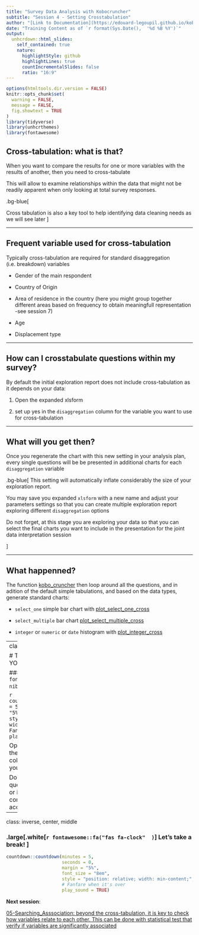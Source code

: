 ```yaml
---
title: "Survey Data Analysis with Kobocruncher"
subtitle: "Session 4 - Setting Crosstabulation"
author: "[Link to Documentation](https://edouard-legoupil.github.io/kobocruncher/) -- [Link to Previous Session](03-Grouping_Questions.html) -- [Link to Next Session](05-Searching_Asssociation.html)  "
date: "Training Content as of `r format(Sys.Date(),  '%d %B %Y')`"
output:
  unhcrdown::html_slides:
    self_contained: true
    nature:
      highlightStyle: github
      highlightLines: true
      countIncrementalSlides: false
      ratio: "16:9"
---
```


```r
options(htmltools.dir.version = FALSE)
knitr::opts_chunk$set(
  warning = FALSE,
  message = FALSE,
  fig.showtext = TRUE
)
library(tidyverse)
library(unhcrthemes)
library(fontawesome)
```

 
## Cross-tabulation: what is that?


When you want to compare the results for one or more variables with the results of another, then you need to cross-tabulate


This will allow to examine relationships within the data that might not be readily apparent when only looking at total survey responses.

 .bg-blue[

Cross tabulation is also a key tool to help identifying data cleaning needs as we will see later
]

---

## Frequent variable used for cross-tabulation

Typically cross-tabulation are required for standard disaggregation (i.e. breakdown) variables

 * Gender of the main respondent

 * Country of Origin

 * Area of residence in the country (here you might group together different areas based on frequency to obtain meaningfull representation -see session 7)
 
 * Age
 
 * Displacement type

---

## How can I crosstabulate questions within my survey?


By default the initial exploration report does not include cross-tabulation as it depends on your data:


 1. Open the expanded xlsform 
 
 2. set up yes in the `disaggregation` column for the variable you want to use for cross-tabulation
 
---

## What will you get then?

Once you regenerate the chart with this new setting in your analysis plan, every single questions will be be presented in additional charts for each `disaggregation` variable

 .bg-blue[
This setting will automatically inflate considerably the size of your exploration report.

You may save you expanded `xlsform` with a new name and adjust your parameters settings so that you can create multiple exploration report exploring different `disaggregation` options

Do not forget, at this stage you are exploring your data so that you can select the final charts you want to include in the presentation for the joint data interpretation session

]   

---

## What happenned?


The function [kobo_cruncher](https://edouard-legoupil.github.io/kobocruncher/reference/kobo_cruncher.html) then loop around all the questions, and in adition of the default simple tabulations, and based on the data types, generate standard charts:

 * `select_one` simple bar chart with [plot_select_one_cross](https://edouard-legoupil.github.io/kobocruncher/reference/plot_select_one_cross.html)
 
 * `select_multiple` bar chart [plot_select_multiple_cross](https://edouard-legoupil.github.io/kobocruncher/reference/plot_select_multiple_cross.html)
 
 * `integer` or `numeric` or `date` histogram with [plot_integer_cross](https://edouard-legoupil.github.io/kobocruncher/reference/plot_integer_cross.html)
  
 

---
class: inverse, center, middle

# TIME TO PRACTISE ON YOUR OWN! 

### .large[.white[`r fontawesome::fa("fas fa-pen-nib"  )  `] **5 minutes! **] 

 
```r
countdown::countdown(minutes = 5,
                     seconds = 0,
                     margin = "5%",
                     font_size = "8em",
                     style = "position: relative; width: min-content;",
                     # Fanfare when it's over
                     play_sound = TRUE)
```



Open your xlsform and fill in the .large[disaggregation] column, save and knit again your report
 


Do not hesitate to raise your questions in the [ticket system](https://github.com/Edouard-Legoupil/kobocruncher/issues/new) or in the chat so the training content can be improved accordingly! 
 
---
class: inverse, center, middle



### .large[.white[`r fontawesome::fa("fas fa-clock"  )  `] **Let's take a break! **] 
 
```r
countdown::countdown(minutes = 5,
                     seconds = 0,
                     margin = "5%",
                     font_size = "8em",
                     style = "position: relative; width: min-content;",
                     # Fanfare when it's over
                     play_sound = TRUE)
```


__Next session__:   

[05-Searching_Asssociation: beyond the cross-tabulation, it is key to check how variables relate to each other. This can be done with statistical test that verify if variables are significantly associated](05-Searching_Asssociation.html) 
